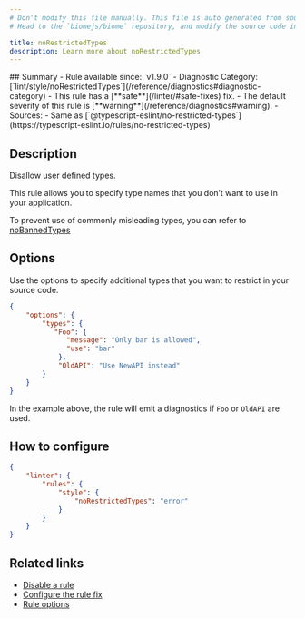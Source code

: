 ```yaml
---
# Don't modify this file manually. This file is auto generated from source, and you will lose your changes next time the website is built.
# Head to the `biomejs/biome` repository, and modify the source code in there.

title: noRestrictedTypes
description: Learn more about noRestrictedTypes
---
```


<Tabs>
<TabItem label="TypeScript and TSX" icon="seti:typescript">
## Summary
- Rule available since: `v1.9.0`
- Diagnostic Category: [`lint/style/noRestrictedTypes`](/reference/diagnostics#diagnostic-category)
- This rule has a [**safe**](/linter/#safe-fixes) fix.
- The default severity of this rule is [**warning**](/reference/diagnostics#warning).
- Sources: 
  - Same as [`@typescript-eslint/no-restricted-types`](https://typescript-eslint.io/rules/no-restricted-types)

## Description
Disallow user defined types.

This rule allows you to specify type names that you don’t want to use in your application.

To prevent use of commonly misleading types, you can refer to [noBannedTypes](https://biomejs.dev/linter/rules/no-banned-types/)

## Options

Use the options to specify additional types that you want to restrict in your
source code.

```json
{
    "options": {
        "types": {
           "Foo": {
              "message": "Only bar is allowed",
              "use": "bar"
            },
            "OldAPI": "Use NewAPI instead"
        }
    }
}
```

In the example above, the rule will emit a diagnostics if `Foo` or `OldAPI` are used.

## How to configure
```json title="biome.json"
{
	"linter": {
		"rules": {
			"style": {
				"noRestrictedTypes": "error"
			}
		}
	}
}

```
## Related links

- [Disable a rule](/linter/#disable-a-rule)
- [Configure the rule fix](/linter#configure-the-rule-fix)
- [Rule options](/linter/#rule-options)

</TabItem>
</Tabs>

